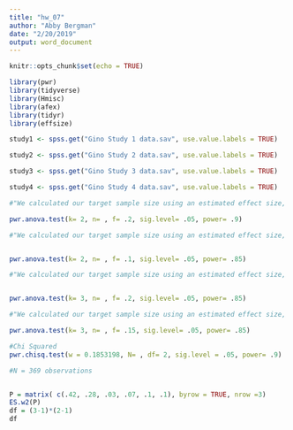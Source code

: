 ```yaml
---
title: "hw_07"
author: "Abby Bergman"
date: "2/20/2019"
output: word_document
---
```


```r
knitr::opts_chunk$set(echo = TRUE)
```

```r
library(pwr)
library(tidyverse)
library(Hmisc)
library(afex)  
library(tidyr)
library(effsize)
```

```r
study1 <- spss.get("Gino Study 1 data.sav", use.value.labels = TRUE)

study2 <- spss.get("Gino Study 2 data.sav", use.value.labels = TRUE)

study3 <- spss.get("Gino Study 3 data.sav", use.value.labels = TRUE)

study4 <- spss.get("Gino Study 4 data.sav", use.value.labels = TRUE)

```

```r
#"We calculated our target sample size using an estimated effect size, f, of 0.2, which would require a sample size of approximately 270 participants for the study to be powered at 90%."

pwr.anova.test(k= 2, n= , f= .2, sig.level= .05, power= .9)
```

```r
#"We calculated our target sample size using an estimated effect size, f, of 0.1, which would require a sample size of 900 partici- pants for the study to be powered at 85%"


pwr.anova.test(k= 2, n= , f= .1, sig.level= .05, power= .85)

```

```r
#"We calculated our target sample size using an estimated effect size, f, of 0.2, which would require a sample size of approximately 280 participants for the study to be powered at 85%"


pwr.anova.test(k= 3, n= , f= .2, sig.level= .05, power= .85)


```

```r
#"We calculated our target sample size using an estimated effect size, f, of 0.15, which would require a sample size of approxi- mately 490 participants for the study to be powered at 85%."

pwr.anova.test(k= 3, n= , f= .15, sig.level= .05, power= .85)
```

```r
#Chi Squared
pwr.chisq.test(w = 0.1853198, N= , df= 2, sig.level = .05, power= .9)

#N = 369 observations


P = matrix( c(.42, .28, .03, .07, .1, .1), byrow = TRUE, nrow =3)
ES.w2(P)
df = (3-1)*(2-1)
df
```






